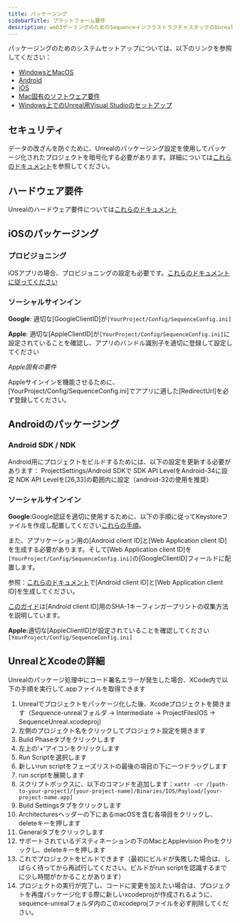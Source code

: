 ```yaml
---
title: パッケージング
sidebarTitle: プラットフォーム要件
description: web3ゲーミングのためのSequenceインフラストラクチャスタックのUnrealパッケージングのドキュメント。
---
```


パッケージングのためのシステムセットアップについては、以下のリンクを参照してください：

* [WindowsとMacOS](https://dev.epicgames.com/documentation/en-us/unreal-engine/packaging-unreal-engine-projects?application_version=5.3)
* [Android](https://dev.epicgames.com/documentation/en-us/unreal-engine/packaging-android-projects-in-unreal-engine?application_version=5.3)
* [iOS](https://dev.epicgames.com/documentation/en-us/unreal-engine/packaging-ios-projects-in-unreal-engine?application_version=5.3)
* [Mac固有のソフトウェア要件](https://dev.epicgames.com/documentation/en-us/unreal-engine/hardware-and-software-specifications-for-unreal-engine)
* [Windows上でのUnreal用Visual Studioのセットアップ](https://dev.epicgames.com/documentation/en-us/unreal-engine/setting-up-visual-studio-development-environment-for-cplusplus-projects-in-unreal-engine)

## セキュリティ

データの改ざんを防ぐために、Unrealのパッケージング設定を使用してパッケージ化されたプロジェクトを暗号化する必要があります。詳細については[これらのドキュメント](https://dev.epicgames.com/documentation/en-us/unreal-engine/packaging-unreal-engine-projects?application_version=5.3)を参照してください。

## ハードウェア要件

Unrealのハードウェア要件については[これらのドキュメント](https://dev.epicgames.com/documentation/en-us/unreal-engine/hardware-and-software-specifications-for-unreal-engine?application_version=5.3)

## iOSのパッケージング

### プロビジョニング

iOSアプリの場合、プロビジョニングの設定も必要です。[これらのドキュメントに従ってください](https://dev.epicgames.com/documentation/en-us/unreal-engine/setting-up-ios-tvos-and-ipados-provisioning-profiles-and-signing-certificates-for-unreal-engine-projects?application_version=5.3)

### ソーシャルサインイン

**Google**: 適切な\[GoogleClientID]が`[YourProject/Config/SequenceConfig.ini]`

**Apple**: 適切な\[AppleClientID]が`[YourProject/Config/SequenceConfig.ini]`に設定されていることを確認し、アプリのバンドル識別子を適切に登録して設定してください

*Apple固有の要件*

Appleサインインを機能させるために、\[YourProject/Config/SequenceConfig.ini]でアプリに適した\[RedirectUrl]を必ず登録してください。

## Androidのパッケージング

### Android SDK / NDK

Android用にプロジェクトをビルドするためには、以下の設定を更新する必要があります：
ProjectSettings/Android SDKで
SDK API LevelをAndroid-34に設定
NDK API Levelを\[26,33]の範囲内に設定（android-32の使用を推奨）

### ソーシャルサインイン

**Google:**&#x47;oogle認証を適切に使用するために、以下の手順に従ってKeystoreファイルを作成し配置してください[これらの手順](https://dev.epicgames.com/documentation/en-us/unreal-engine/signing-android-projects-for-release-on-the-google-play-store-with-unreal-engine?application_version=5.1)。

また、アプリケーション用の\[Android client ID]と\[Web Application client ID]を生成する必要があります。そして\[Web Application client ID]を`[YourProject/Config/SequenceConfig.ini]`の\[GoogleClientID]フィールドに配置します。

参照：[これらのドキュメント](https://developers.google.com/identity/one-tap/android/get-started#api-console)で\[Android client ID]と\[Web Application client ID]を生成してください。

[このガイド](https://https://developers.google.com/android/guides/client-auth?hl=es-419)は\[Android client ID]用のSHA-1キーフィンガープリントの収集方法を説明しています。

**Apple:**&#x9069;切な\[AppleClientID]が設定されていることを確認してください`[YourProject/Config/SequenceConfig.ini]`

## UnrealとXcodeの詳細

Unrealのパッケージ処理中にコード署名エラーが発生した場合、XCode内で以下の手順を実行して.appファイルを取得できます

1. Unrealでプロジェクトをパッケージ化した後、Xcodeプロジェクトを開きます（Sequence-unrealフォルダ -> Intermediate -> ProjectFilesIOS -> SequenceUnreal.xcodeproj）
2. 左側のプロジェクト名をクリックしてプロジェクト設定を開きます
3. Build Phaseタブをクリックします
4. 左上の'+'アイコンをクリックします
5. Run Scriptを選択します
6. 新しいrun scriptをフェーズリストの最後の項目の下に一つドラッグします
7. run scriptを展開します
8. スクリプトボックスに、以下のコマンドを追加します：`xattr -cr /[path-to-your-project]/[your-project-name]/Binaries/IOS/Payload/[your-project-name.app]`
9. Build Settingsタブをクリックします
10. Architecturesヘッダーの下にあるmacOSを含む各項目をクリックし、deleteキーを押します
11. Generalタブをクリックします
12. サポートされているデスティネーションの下のMacとApplevision Proをクリックし、deleteキーを押します
13. これでプロジェクトをビルドできます（最初にビルドが失敗した場合は、しばらく待ってから再試行してください。ビルドがrun scriptを認識するまでに少し時間がかかることがあります）
14. プロジェクトの実行が完了し、コードに変更を加えたい場合は、プロジェクトを再度パッケージ化する際に新しいxcodeprojが作成されるように、sequence-unrealフォルダ内のこのxcodeprojファイルを必ず削除してください。
